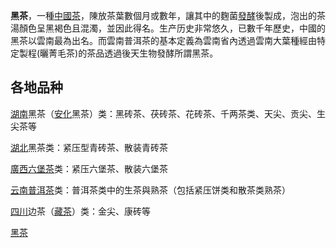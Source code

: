 '''黑茶'''，一種[[中國茶|中國茶]]，陳放茶葉數個月或數年，讓其中的麴菌[[發酵|發酵]]後製成，泡出的茶湯顏色呈黑褐色且混濁，並因此得名。生产历史非常悠久，已數千年歷史，{{来源请求|最早的黑茶是由毛茶雲南大葉種-根據茶葉品種來源雲南大葉種為世界茶種發源之一而製成。}}中國的黑茶以雲南最為出名。而雲南普洱茶的基本定義為雲南省內透過雲南大葉種經由特定製程(曬菁毛茶)的茶品透過後天生物發酵所謂黑茶。

== 各地品种 ==
[[湖南|湖南]]黑茶（[[安化县|安化]]黑茶）类：黑砖茶、茯砖茶、花砖茶、千两茶类、天尖、贡尖、生尖茶等

[[湖北省|湖北]]黑茶类：紧压型青砖茶、散装青砖茶

[[广西壮族自治区|廣西]][[六堡茶|六堡茶]]类：紧压六堡茶、散装六堡茶

[[云南省|云南]][[普洱茶|普洱茶]]类：普洱茶类中的生茶與熟茶（包括紧压饼类和散茶类熟茶）

[[四川省|四川]]边茶（[[藏茶|藏茶]]）类：金尖、康砖等

{{Reflist}}

{{黑茶}}
{{茶}}

[[Category:黑茶|]]
